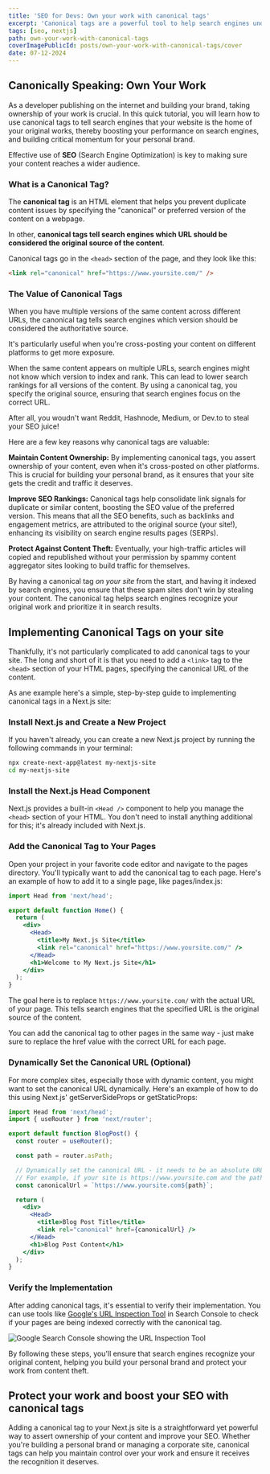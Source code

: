```yaml
---
title: 'SEO for Devs: Own your work with canonical tags'
excerpt: 'Canonical tags are a powerful tool to help search engines understand which version of a page is the original one. This can help you avoid duplicate content issues and ensure that your content gets the credit it deserves.'
tags: [seo, nextjs]
path: own-your-work-with-canonical-tags
coverImagePublicId: posts/own-your-work-with-canonical-tags/cover
date: 07-12-2024
---
```


## Canonically Speaking: Own Your Work

As a developer publishing on the internet and building your brand, taking ownership of your work is crucial. In this quick tutorial, you will learn how to use canonical tags to tell search engines that your website is the home of your original works, thereby boosting your performance on search engines, and building critical momentum for your personal brand.

Effective use of **SEO** (Search Engine Optimization) is key to making sure your content reaches a wider audience.

### What is a Canonical Tag?

The **canonical tag** is an HTML element that helps you prevent duplicate content issues by specifying the "canonical" or preferred version of the content on a webpage.

In other, **canonical tags tell search engines which URL should be considered the original source of the content**.

Canonical tags go in the `<head>` section of the page, and they look like this:

```html
<link rel="canonical" href="https://www.yoursite.com/" />
```

### The Value of Canonical Tags

When you have multiple versions of the same content across different URLs, the canonical tag tells search engines which version should be considered the authoritative source.

It's particularly useful when you're cross-posting your content on different platforms to get more exposure.

When the same content appears on multiple URLs, search engines might not know which version to index and rank. This can lead to lower search rankings for all versions of the content. By using a canonical tag, you specify the original source, ensuring that search engines focus on the correct URL.

After all, you woudn't want Reddit, Hashnode, Medium, or Dev.to to steal your SEO juice!

Here are a few key reasons why canonical tags are valuable:

**Maintain Content Ownership:** By implementing canonical tags, you assert ownership of your content, even when it's cross-posted on other platforms. This is crucial for building your personal brand, as it ensures that your site gets the credit and traffic it deserves.

**Improve SEO Rankings:** Canonical tags help consolidate link signals for duplicate or similar content, boosting the SEO value of the preferred version. This means that all the SEO benefits, such as backlinks and engagement metrics, are attributed to the original source (your site!), enhancing its visibility on search engine results pages (SERPs).

**Protect Against Content Theft:** Eventually, your high-traffic articles will copied and republished without your permission by spammy content aggregator sites looking to build traffic for themselves.

By having a canonical tag _on your site_ from the start, and having it indexed by search engines, you ensure that these spam sites don't win by stealing your content. The canonical tag helps search engines recognize your original work and prioritize it in search results.

## Implementing Canonical Tags on your site

Thankfully, it's not particularly complicated to add canonical tags to your site. The long and short of it is that you need to add a `<link>` tag to the `<head>` section of your HTML pages, specifying the canonical URL of the content.

As ane example here's a simple, step-by-step guide to implementing canonical tags in a Next.js site:

### Install Next.js and Create a New Project

If you haven't already, you can create a new Next.js project by running the following commands in your terminal:

```bash
npx create-next-app@latest my-nextjs-site
cd my-nextjs-site
```

### Install the Next.js Head Component

Next.js provides a built-in `<Head />` component to help you manage the `<head>` section of your HTML. You don't need to install anything additional for this; it's already included with Next.js.

### Add the Canonical Tag to Your Pages

Open your project in your favorite code editor and navigate to the pages directory. You'll typically want to add the canonical tag to each page. Here's an example of how to add it to a single page, like pages/index.js:

```jsx
import Head from 'next/head';

export default function Home() {
  return (
    <div>
      <Head>
        <title>My Next.js Site</title>
        <link rel="canonical" href="https://www.yoursite.com/" />
      </Head>
      <h1>Welcome to My Next.js Site</h1>
    </div>
  );
}
```

The goal here is to replace `https://www.yoursite.com/` with the actual URL of your page. This tells search engines that the specified URL is the original source of the content.

You can add the canonical tag to other pages in the same way - just make sure to replace the href value with the correct URL for each page.

### Dynamically Set the Canonical URL (Optional)

For more complex sites, especially those with dynamic content, you might want to set the canonical URL dynamically. Here's an example of how to do this using Next.js' getServerSideProps or getStaticProps:

```jsx
import Head from 'next/head';
import { useRouter } from 'next/router';

export default function BlogPost() {
  const router = useRouter();

  const path = router.asPath;

  // Dynamically set the canonical URL - it needs to be an absolute URL, so make sure to include the domain
  // For example, if your site is https://www.yoursite.com and the path is /blog/my-post, the canonical URL would be https://www.yoursite.com/blog/my-post
  const canonicalUrl = `https://www.yoursite.com${path}`;

  return (
    <div>
      <Head>
        <title>Blog Post Title</title>
        <link rel="canonical" href={canonicalUrl} />
      </Head>
      <h1>Blog Post Content</h1>
    </div>
  );
}
```

### Verify the Implementation

After adding canonical tags, it's essential to verify their implementation. You can use tools like [Google's URL Inspection Tool](https://support.google.com/webmasters/answer/9012289?hl=en) in Search Console to check if your pages are being indexed correctly with the canonical tag.

<Image
  publicId="posts/own-your-work-with-canonical-tags/google-search-console"
  alt="Google Search Console showing the URL Inspection Tool"
  caption="Use Google's URL Inspection Tool to verify that your pages are being indexed correctly with the canonical tag"
/>

By following these steps, you'll ensure that search engines recognize your original content, helping you build your personal brand and protect your work from content theft.

## Protect your work and boost your SEO with canonical tags

Adding a canonical tag to your Next.js site is a straightforward yet powerful way to assert ownership of your content and improve your SEO. Whether you're building a personal brand or managing a corporate site, canonical tags can help you maintain control over your work and ensure it receives the recognition it deserves.
